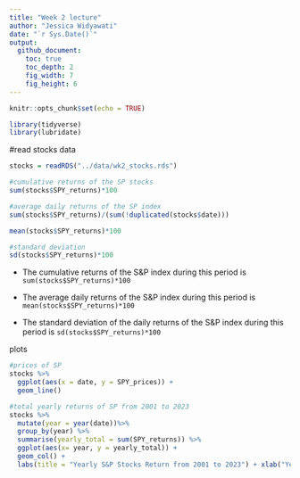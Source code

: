 ```yaml
---
title: "Week 2 lecture"
author: "Jessica Widyawati"
date: "`r Sys.Date()`"
output: 
  github_document:
    toc: true
    toc_depth: 2
    fig_width: 7
    fig_height: 6
---
```


```r
knitr::opts_chunk$set(echo = TRUE)
```

```r
library(tidyverse)
library(lubridate)
```

#read stocks data
```r
stocks = readRDS("../data/wk2_stocks.rds")

```

```r
#cumulative returns of the SP stocks
sum(stocks$SPY_returns)*100

#average daily returns of the SP index
sum(stocks$SPY_returns)/(sum(!duplicated(stocks$date)))

mean(stocks$SPY_returns)*100

#standard deviation
sd(stocks$SPY_returns)*100

```
+ The cumulative returns of the S&P index during this period is `sum(stocks$SPY_returns)*100`

+ The average daily returns of the S&P index during this period is `mean(stocks$SPY_returns)*100`

+ The standard deviation of the daily returns of the S&P index during this period is `sd(stocks$SPY_returns)*100`

plots
```r
#prices of SP
stocks %>% 
  ggplot(aes(x = date, y = SPY_prices)) +
  geom_line()

#total yearly returns of SP from 2001 to 2023
stocks %>% 
  mutate(year = year(date))%>%
  group_by(year) %>%
  summarise(yearly_total = sum(SPY_returns)) %>%
  ggplot(aes(x= year, y = yearly_total)) +
  geom_col() + 
  labs(title = "Yearly S&P Stocks Return from 2001 to 2023") + xlab("Year") + ylab("Annual S&P Stocks Returns")
```